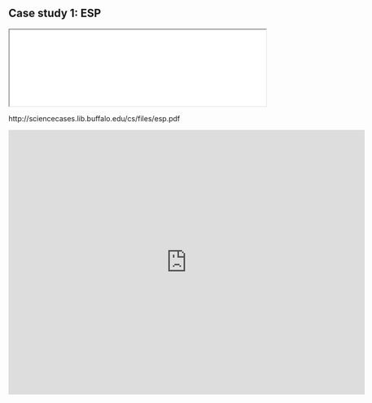 ## Case study 1: ESP {#case-1}


:::{.case}
<iframe src="./pdf/esp.pdf" width="100%">
</iframe>
:::

http://sciencecases.lib.buffalo.edu/cs/files/esp.pdf

:::{.case}
<iframe src="https://docs.google.com/forms/d/e/1FAIpQLSdQVfjxGvM8Vi-qHXd_znA52aUgz1gmzySImug2rnKX1Jqm-Q/viewform?embedded=true" width="700" height="520" frameborder="0" marginheight="0" marginwidth="0">Loading…</iframe>
:::